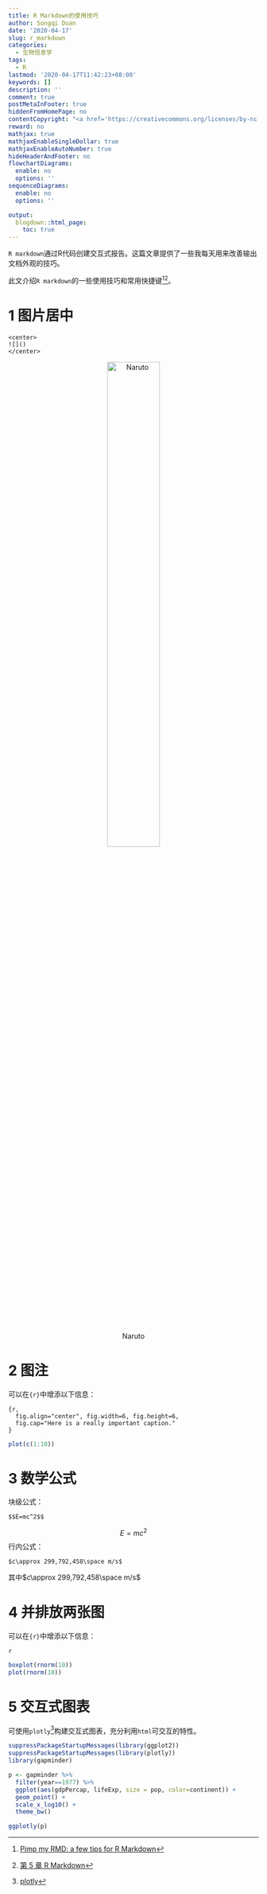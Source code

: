 ```yaml
---
title: R Markdown的使用技巧
author: Songqi Duan
date: '2020-04-17'
slug: r_markdown
categories:
  - 生物信息学
tags:
  - R
lastmod: '2020-04-17T11:42:23+08:00'
keywords: []
description: ''
comment: true
postMetaInFooter: true
hiddenFromHomePage: no
contentCopyright: "<a href='https://creativecommons.org/licenses/by-nc-nd/4.0/'>CC BY-NC-ND 4.0</a>"
reward: no
mathjax: true
mathjaxEnableSingleDollar: true
mathjaxEnableAutoNumber: true
hideHeaderAndFooter: no
flowchartDiagrams:
  enable: no
  options: ''
sequenceDiagrams:
  enable: no
  options: ''

output:
  blogdown::html_page:
    toc: true
---
```

`R markdown`通过R代码创建交互式报告。这篇文章提供了一些我每天用来改善输出文档外观的技巧。

此文介绍`R markdown`的一些使用技巧和常用快捷键[^1][^2]。

# 1 图片居中
```
<center>
![]()
</center>
```
<center>
![Naruto](/post/2020-04-17-r_markdown_files/bg_footer_1.jpg){width=50%}
</center>

# 2 图注
可以在`{r}`中增添以下信息：
```
{r, 
  fig.align="center", fig.width=6, fig.height=6,
  fig.cap="Here is a really important caption."
}
```

```r
plot(c(1:10))
```

# 3 数学公式

块级公式：
```
$$E=mc^2$$
```
$$E=mc^2$$
行内公式：
```
$c\approx 299,792,458\space m/s$
```
其中$c\approx 299,792,458\space m/s$

# 4 并排放两张图

可以在`{r}`中增添以下信息：
```
{r out.width=c('50%', '50%'), fig.show='hold'}
```

```r
boxplot(rnorm(10))
plot(rnorm(10))
```

# 5 交互式图表

可使用`plotly`[^3]构建交互式图表，充分利用`html`可交互的特性。

```r

suppressPackageStartupMessages(library(ggplot2))
suppressPackageStartupMessages(library(plotly))
library(gapminder)

p <- gapminder %>%
  filter(year==1977) %>%
  ggplot(aes(gdpPercap, lifeExp, size = pop, color=continent)) +
  geom_point() +
  scale_x_log10() +
  theme_bw()

ggplotly(p)
```


[^1]: [Pimp my RMD: a few tips for R Markdown](https://holtzy.github.io/Pimp-my-rmd/#)
[^2]: [第 5 章 R Markdown](https://bookdown.org/xiao/RAnalysisBook/r-markdown.html)
[^3]: [plotly](https://plotly.com/)

